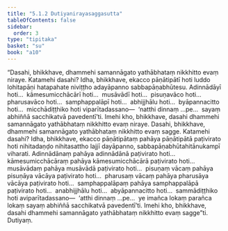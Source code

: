 ```yaml
---
title: "5.1.2 Dutiyanirayasaggasutta"
tableOfContents: false
sidebar:
  order: 3
type: "tipitaka"
basket: "su"
book: "a10"
---
```



<DynamicBreadcrumb />

<Division number="212" book="a10">

<Paragraph number="1415" book="a10">
“Dasahi, bhikkhave, dhammehi samannāgato yathābhataṃ nikkhitto evaṃ niraye. Katamehi dasahi? Idha, bhikkhave, ekacco pāṇātipātī hoti luddo lohitapāṇi hatapahate niviṭṭho adayāpanno sabbapāṇabhūtesu.
</Paragraph>

<Paragraph number="1416" book="a10">
Adinnādāyī hoti…  kāmesumicchācārī hoti…  musāvādī hoti…  pisuṇavāco hoti…  pharusavāco hoti…  samphappalāpī hoti…  abhijjhālu hoti…  byāpannacitto hoti…  micchādiṭṭhiko hoti viparītadassano—  ‘natthi dinnaṃ …pe…  sayaṃ abhiññā sacchikatvā pavedentī’ti. Imehi kho, bhikkhave, dasahi dhammehi samannāgato yathābhataṃ nikkhitto evaṃ niraye.
</Paragraph>

<Paragraph number="1417" book="a10">
Dasahi, bhikkhave, dhammehi samannāgato yathābhataṃ nikkhitto evaṃ sagge. Katamehi dasahi? Idha, bhikkhave, ekacco pāṇātipātaṃ pahāya pāṇātipātā paṭivirato hoti nihitadaṇḍo nihitasattho lajjī dayāpanno, sabbapāṇabhūtahitānukampī viharati.
</Paragraph>

<Paragraph number="1418" book="a10">
Adinnādānaṃ pahāya adinnādānā paṭivirato hoti…  kāmesumicchācāraṃ pahāya kāmesumicchācārā paṭivirato hoti…  musāvādaṃ pahāya musāvādā paṭivirato hoti…  pisuṇaṃ vācaṃ pahāya pisuṇāya vācāya paṭivirato hoti…  pharusaṃ vācaṃ pahāya pharusāya vācāya paṭivirato hoti…  samphappalāpaṃ pahāya samphappalāpā paṭivirato hoti…  anabhijjhālu hoti…  abyāpannacitto hoti…  sammādiṭṭhiko hoti aviparītadassano—  ‘atthi dinnaṃ …pe…  ye imañca lokaṃ parañca lokaṃ sayaṃ abhiññā sacchikatvā pavedentī’ti. Imehi kho, bhikkhave, dasahi dhammehi samannāgato yathābhataṃ nikkhitto evaṃ sagge”ti.

</Paragraph>
</Division>

<Paragraph number="1419" type="center" book="a10">
Dutiyaṃ.
</Paragraph>